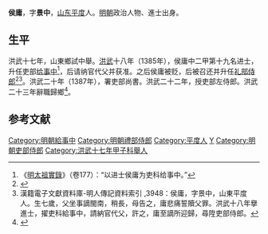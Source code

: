 '''侯庸'''，字'''景中'''，[[山东|山东]][[平度|平度]]人。[[明朝|明朝]]政治人物、進士出身。

== 生平 ==
洪武十七年，山東鄉試中舉。[[洪武|洪武]]十八年（1385年），侯庸中二甲第十九名进士，升任吏部[[给事中|给事中]]<ref>《[[明太祖實錄|明太祖實錄]]》（卷177）：“以进士侯庸为吏科给事中。”</ref>，后请纳官代父并获准。之后侯庸被贬，后被召还并升任[[礼部侍郎|礼部侍郎]]<ref>{{cite book | language = zh-hans | author = 潘荣胜 | coauthors =  | title = 《明清进士录》 | url =  | date = 2006年 | location =  | publisher = [[中华书局|中华书局]] | id =  | isbn = 9787101043501 | pages = 6页 }}</ref><ref>漢籍電子文獻資料庫-明人傳記資料索引 ,3948：侯庸，字景中，山東平度人。生七歲，父坐事謫閩南，稍長，母告之，庸悲痛誓贖父罪。洪武十八年擧進士，擢吏科給事中，請納官代父，許之，庸至謫所迎歸，尋陞吏部侍郎。</ref>。洪武二十年（1387年），署吏部尚書。洪武二十二年，授吏部左侍郎。洪武二十三年辭職歸鄉<ref>{{Cite book|title=山东明清进士通览 明代卷|last=[[刘廷銮|刘廷銮]]，[[孙家兰|孙家兰]]编|first=|publisher=[[山东文艺出版社|山东文艺出版社]]|year=2014.12|isbn=7-5329-4771-8|location=济南|pages=2}}</ref>。

==参考文献==
{{reflist}}
{{明朝人物小作品}}
{{洪武十八年乙丑科殿試金榜}}
{{DEFAULTSORT:Hou侯}}
[[Category:明朝給事中|Category:明朝給事中]]
[[Category:明朝禮部侍郎|Category:明朝禮部侍郎]]
[[Category:平度人|Category:平度人]]
[[Category:侯姓|Y]]
[[Category:明朝吏部侍郎|Category:明朝吏部侍郎]]
[[Category:洪武十七年甲子科舉人|Category:洪武十七年甲子科舉人]]